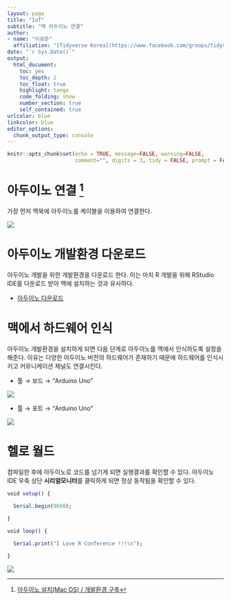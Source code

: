 ```yaml
---
layout: page
title: "IoT"
subtitle: "맥 아두이노 연결"
author:
- name: "이광춘"
  affiliation: "[Tidyverse Korea](https://www.facebook.com/groups/tidyverse/)"
date: "`r Sys.Date()`"
output:
  html_document: 
    toc: yes
    toc_depth: 2
    toc_float: true
    highlight: tango
    code_folding: show
    number_section: true
    self_contained: true
urlcolor: blue
linkcolor: blue
editor_options: 
  chunk_output_type: console
---
```


```r
knitr::opts_chunk$set(echo = TRUE, message=FALSE, warning=FALSE,
                      comment="", digits = 3, tidy = FALSE, prompt = FALSE, fig.align = 'center')

```

# 아두이노 연결 [^1] {#arduino-connect}

[^1]: [아두이노 설치(Mac OS) / 개발환경 구축](https://m.blog.naver.com/PostView.naver?isHttpsRedirect=true&blogId=go4693&logNo=221524941026)

가장 먼저 맥북에 아두이노를 케이블을 이용하여 연결한다.

![](fig/arduino-connect.jpeg)

# 아두이노 개발환경 다운로드 {#arduino-ide}

아두이노 개발을 위한 개발환경을 다운로드 한다. 이는 마치 R 개발을 위해 RStudio IDE를 다운로드 받아 맥에 설치하는 것과 유사하다.

-   [아두이노 다운로드](https://www.arduino.cc/en/software)

# 맥에서 하드웨어 인식 {#arduino-hw-recon}

아두이노 개발환경을 설치하게 되면 다음 단계로 아두이노를 맥에서 인식하도록 설정을 해준다. 이유는 다양한 아두이노 버전의 하드웨어가 존재하기 때문에 하드웨어를 인식시키고 커뮤니케이션 채널도 연결시킨다.

-   툴 → 보드 → "Arduino Uno"

![](fig/arduino-mac-recon.png)

-   툴 → 포트 → "Arduino Uno"

![](fig/arduino-mac-port.png)

# 헬로 월드 {#helloworld}

컴파일한 후에 아두이노로 코드를 넘기게 되면 실행결과를 확인할 수 있다. 아두이노 IDE 우축 상단 **시리얼모니터**를 클릭하게 되면 정상 동작됨을 확인할 수 있다.

```r
void setup() {

  Serial.begin(9600);

}

void loop() {
  
  Serial.print("I Love R Conference !!!\n");

}
```


![](fig/mac-arduino.png)
